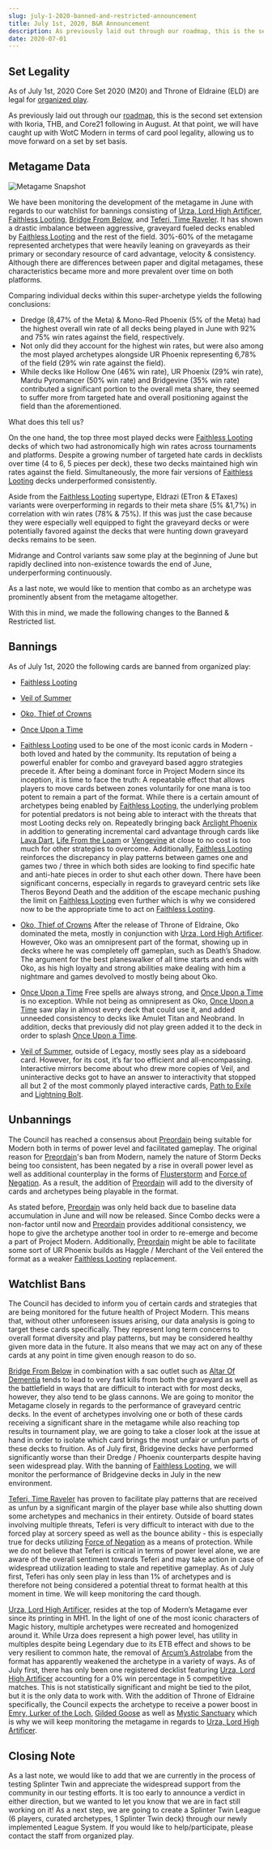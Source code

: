 ```yaml
---
slug: july-1-2020-banned-and-restricted-announcement
title: July 1st, 2020, B&R Announcement
description: As previously laid out through our roadmap, this is the second set extension with Ikoria, THB, and Core21 following in August
date: 2020-07-01
---
```


## Set Legality

As of July 1st, 2020 Core Set 2020 (M20) and Throne of Eldraine (ELD) are legal for [organized play](https://docs.google.com/document/d/1-F_6Ofi286X3D_1V0W2ifajOklR58ZfCsZhGw2lvcoc).

As previously laid out through our [roadmap](https://discord.com/channels/701518582118482004/711655703558881390), this is the second set extension with Ikoria, THB, and Core21 following in August. At that point, we will have caught up with WotC Modern in terms of card pool legality, allowing us to move forward on a set by set basis.

## Metagame Data

![Metagame Snapshot](july-first-metagame.png)

We have been monitoring the development of the metagame in June with regards to our watchlist for bannings consisting of [Urza, Lord High Artificer](https://scryfall.com/card/mh1/75/urza-lord-high-artificer), [Faithless Looting](https://scryfall.com/card/c19/140/faithless-looting), [Bridge From Below](https://scryfall.com/card/uma/87/bridge-from-below), and [Teferi, Time Raveler](https://scryfall.com/card/war/221/teferi-time-raveler). It has shown a drastic imbalance between aggressive, graveyard fueled decks enabled by [Faithless Looting](https://scryfall.com/card/c19/140/faithless-looting) and the rest of the field. 30%-60% of the metagame represented archetypes that were heavily leaning on graveyards as their primary or secondary resource of card advantage, velocity & consistency. Although there are differences between paper and digital metagames, these characteristics became more and more prevalent over time on both platforms.

Comparing individual decks within this super-archetype yields the following conclusions:

 - Dredge (8,47% of the Meta) & Mono-Red Phoenix (5% of the Meta) had the highest overall win rate of all decks being played in June with 92% and 75% win rates against the field, respectively.
 - Not only did they account for the highest win rates, but were also among the most played archetypes alongside UR Phoenix representing 6,78% of the field (29% win rate against the field).
 - While decks like Hollow One (46% win rate), UR Phoenix (29% win rate), Mardu Pyromancer (50% win rate) and Bridgevine (35% win rate) contributed a significant portion to the overall meta share, they seemed to suffer more from targeted hate and overall positioning against the field than the aforementioned.

What does this tell us?

On the one hand, the top three most played decks were [Faithless Looting](https://scryfall.com/card/c19/140/faithless-looting) decks of which two had astronomically high win rates across tournaments and platforms. Despite a growing number of targeted hate cards in decklists over time (4 to 6, 5 pieces per deck), these two decks maintained high win rates against the field. Simultaneously, the more fair versions of [Faithless Looting](https://scryfall.com/card/c19/140/faithless-looting) decks underperformed consistently.

Aside from the [Faithless Looting](https://scryfall.com/card/c19/140/faithless-looting) supertype, Eldrazi (ETron & ETaxes) variants were overperforming in regards to their meta share (5% &1,7%) in correlation with win rates (78% & 75%). If this was just the case because they were especially well equipped to fight the graveyard decks or were potentially favored against the decks that were hunting down graveyard decks remains to be seen.

Midrange and Control variants saw some play at the beginning of June but rapidly declined into non-existence towards the end of June, underperforming continuously.

As a last note, we would like to mention that combo as an archetype was prominently absent from the metagame altogether.

With this in mind, we made the following changes to the Banned & Restricted list.

## Bannings

As of July 1st, 2020 the following cards are banned from organized play:

 - [Faithless Looting](https://scryfall.com/card/c19/140/faithless-looting)
 - [Veil of Summer](https://scryfall.com/card/m20/198/veil-of-summer)
 - [Oko, Thief of Crowns](https://scryfall.com/card/eld/197/oko-thief-of-crowns)
 - [Once Upon a Time](https://scryfall.com/card/eld/169/once-upon-a-time)


 - [Faithless Looting](https://scryfall.com/card/c19/140/faithless-looting) used to be one of the most iconic cards in Modern - both loved and hated by the community. Its reputation of being a powerful enabler for combo and graveyard based aggro strategies precede it. After being a dominant force in Project Modern since its inception, it is time to face the truth: A repeatable effect that allows players to move cards between zones voluntarily for one mana is too potent to remain a part of the format. While there is a certain amount of archetypes being enabled by [Faithless Looting](https://scryfall.com/card/c19/140/faithless-looting), the underlying problem for potential predators is not being able to interact with the threats that most Looting decks rely on. Repeatedly bringing back [Arclight Phoenix](https://scryfall.com/card/grn/91/arclight-phoenix) in addition to generating incremental card advantage through cards like [Lava Dart](https://scryfall.com/card/mh1/134/lava-dart), [Life From the Loam](https://scryfall.com/card/uma/172/life-from-the-loam) or [Vengevine](https://scryfall.com/card/uma/189/vengevine) at close to no cost is too much for other strategies to overcome. Additionally, [Faithless Looting](https://scryfall.com/card/c19/140/faithless-looting) reinforces the discrepancy in play patterns between games one and games two / three in which both sides are looking to find specific hate and anti-hate pieces in order to shut each other down. There have been significant concerns, especially in regards to graveyard centric sets like Theros Beyond Death and the addition of the escape mechanic pushing the limit on [Faithless Looting](https://scryfall.com/card/c19/140/faithless-looting) even further which is why we considered now to be the appropriate time to act on [Faithless Looting](https://scryfall.com/card/c19/140/faithless-looting).

 - [Oko, Thief of Crowns](https://scryfall.com/card/eld/197/oko-thief-of-crowns) After the release of Throne of Eldraine, Oko dominated the meta, mostly in conjunction with [Urza, Lord High Artificer](https://scryfall.com/card/mh1/75/urza-lord-high-artificer). However, Oko was an omnipresent part of the format, showing up in decks where he was completely off gameplan, such as Death’s Shadow. The argument for the best planeswalker of all time starts and ends with Oko, as his high loyalty and strong abilities make dealing with him a nightmare and games devolved to mostly being about Oko.

 - [Once Upon a Time](https://scryfall.com/card/eld/169/once-upon-a-time) Free spells are always strong, and [Once Upon a Time](https://scryfall.com/card/eld/169/once-upon-a-time) is no exception. While not being as omnipresent as Oko, [Once Upon a Time](https://scryfall.com/card/eld/169/once-upon-a-time) saw play in almost every deck that could use it, and added unneeded consistency to decks like Amulet Titan and Neobrand. In addition, decks that previously did not play green added it to the deck in order to splash [Once Upon a Time](https://scryfall.com/card/eld/169/once-upon-a-time).

 - [Veil of Summer](https://scryfall.com/card/m20/198/veil-of-summer), outside of Legacy, mostly sees play as a sideboard card. However, for its cost, it’s far too efficient and all-encompassing. Interactive mirrors become about who drew more copies of Veil, and uninteractive decks got to have an answer to interactivity that stopped all but 2 of the most commonly played interactive cards, [Path to Exile](https://scryfall.com/card/cma/19/path-to-exile) and [Lightning Bolt](https://scryfall.com/card/a25/141/lightning-bolt).

## Unbannings

The Council has reached a consensus about [Preordain](https://scryfall.com/card/c15/101/preordain) being suitable for Modern both in terms of power level and facilitated gameplay. The original reason for [Preordain](https://scryfall.com/card/c15/101/preordain)'s ban from Modern, namely the nature of Storm Decks being too consistent, has been negated by a rise in overall power level as well as additional counterplay in the forms of [Flusterstorm](https://scryfall.com/card/ima/55/flusterstorm) and [Force of Negation](https://scryfall.com/card/mh1/52/force-of-negation). As a result, the addition of [Preordain](https://scryfall.com/card/c15/101/preordain) will add to the diversity of cards and archetypes being playable in the format.

As stated before, [Preordain](https://scryfall.com/card/c15/101/preordain) was only held back due to baseline data accumulation in June and will now be released. Since Combo decks were a non-factor until now and [Preordain](https://scryfall.com/card/c15/101/preordain) provides additional consistency, we hope to give the archetype another tool in order to re-emerge and become a part of Project Modern. Additionally, [Preordain](https://scryfall.com/card/c15/101/preordain) might be able to facilitate some sort of UR Phoenix builds as Haggle / Merchant of the Veil entered the format as a weaker [Faithless Looting](https://scryfall.com/card/c19/140/faithless-looting) replacement.

## Watchlist Bans

The Council has decided to inform you of certain cards and strategies that are being monitored for the future health of Project Modern. This means that, without other unforeseen issues arising, our data analysis is going to target these cards specifically. They represent long term concerns to overall format diversity and play patterns, but may be considered healthy given more data in the future. It also means that we may act on any of these cards at any point in time given enough reason to do so.

[Bridge From Below](https://scryfall.com/card/uma/87/bridge-from-below) in combination with a sac outlet such as [Altar Of Dementia](https://scryfall.com/card/mh1/218/altar-of-dementia) tends to lead to very fast kills from both the graveyard as well as the battlefield in ways that are difficult to interact with for most decks, however, they also tend to be glass cannons. We are going to monitor the Metagame closely in regards to the performance of graveyard centric decks. In the event of archetypes involving one or both of these cards receiving a significant share in the metagame while also reaching top results in tournament play, we are going to take a closer look at the issue at hand in order to isolate which card brings the most unfair or unfun parts of these decks to fruition. As of July first, Bridgevine decks have performed significantly worse than their Dredge / Phoenix counterparts despite having seen widespread play. With the banning of [Faithless Looting](https://scryfall.com/card/c19/140/faithless-looting), we will monitor the performance of Bridgevine decks in July in the new environment.

[Teferi, Time Raveler](https://scryfall.com/card/war/221/teferi-time-raveler) has proven to facilitate play patterns that are received as unfun by a significant margin of the player base while also shutting down some archetypes and mechanics in their entirety. Outside of board states involving multiple threats, Teferi is very difficult to interact with due to the forced play at sorcery speed as well as the bounce ability - this is especially true for decks utilizing [Force of Negation](https://scryfall.com/card/mh1/52/force-of-negation) as a means of protection. While we do not believe that Teferi is critical in terms of power level alone, we are aware of the overall sentiment towards Teferi and may take action in case of widespread utilization leading to stale and repetitive gameplay. As of July first, Teferi has only seen play in less than 1% of archetypes and is therefore not being considered a potential threat to format health at this moment in time. We will keep monitoring the card though.

[Urza, Lord High Artificer](https://scryfall.com/card/mh1/75/urza-lord-high-artificer), resides at the top of Modern’s Metagame ever since its printing in MH1. In the light of one of the most iconic characters of Magic history, multiple archetypes were recreated and homogenized around it. While Urza does represent a high power level, has utility in multiples despite being Legendary due to its ETB effect and shows to be very resilient to common hate, the removal of [Arcum’s Astrolabe](https://scryfall.com/card/mh1/220/arcums-astrolabe) from the format has apparently weakened the archetype in a variety of ways. As of July first, there has only been one registered decklist featuring [Urza, Lord High Artificer](https://scryfall.com/card/mh1/75/urza-lord-high-artificer) accounting for a 0% win percentage in 5 competitive matches. This is not statistically significant and might be tied to the pilot, but it is the only data to work with. With the addition of Throne of Eldraine specifically, the Council expects the archetype to receive a power boost in [Emry, Lurker of the Loch](https://scryfall.com/card/eld/43/emry-lurker-of-the-loch), [Gilded Goose](https://scryfall.com/card/eld/160/gilded-goose) as well as [Mystic Sanctuary](https://scryfall.com/card/eld/247/mystic-sanctuary) which is why we will keep monitoring the metagame in regards to [Urza, Lord High Artificer](https://scryfall.com/card/mh1/75/urza-lord-high-artificer).

## Closing Note

 As a last note, we would like to add that we are currently in the process of testing Splinter Twin and appreciate the widespread support from the community in our testing efforts. It is too early to announce a verdict in either direction, but we wanted to let you know that we are in fact still working on it! As a next step, we are going to create a Splinter Twin League (6 players, curated archetypes, 1 Splinter Twin deck) through our newly implemented League System. If you would like to help/participate, please contact the staff from organized play.
